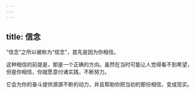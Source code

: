 ```yaml
---
---
---
```

title: 信念
---




“信念”之所以被称为“信念”，首先是因为你相信。

这种相信的前提是，那是一个正确的方向。虽然在当时可能让人觉得看不到希望，但是你相信，你就愿意付诸实践，不断努力。

它会为你的奋斗提供源源不断的动力，并且帮助你把当初的那份相信，变成现实。